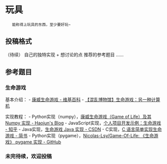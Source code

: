= 玩具 =

    能称得上玩具的东西，至少要好玩~

== 投稿格式 ==

（待续）
自己的独特实现 + 想讨论的点
推荐的参考题目
……

== 参考题目 ==

=== 生命游戏 ===

基本介绍：
- [[https://zh.wikipedia.org/wiki/%E5%BA%B7%E5%A8%81%E7%94%9F%E5%91%BD%E6%B8%B8%E6%88%8F|康威生命游戏 - 维基百科]]
- [[https://www.bilibili.com/video/BV1zx41187v3?from=search&seid=5585581223047798943|【混乱博物馆】生命游戏：另一种计算机]]

实现教程：
- Python实现（numpy），[[https://haojunsui.github.io/2016/06/21/game-of-life/|康威生命游戏（Game of Life）及其 Numpy 实现 - Haojun's Blog]]
- JavaScript实现，[[https://zhuanlan.zhihu.com/p/29102071|个人项目开发示例：生命游戏 - 知乎]]
- Java实现，[[https://blog.csdn.net/qq_19431333/article/details/78029923|生命游戏 Java 实现 - CSDN]]
- C实现，[[https://www.jianshu.com/p/af12aeb58b44|C 语言简单实现生命游戏 - 简书]]
- Python实现（pygame），[[https://github.com/Nicolas-Lsy/Game-Of-Life|Nicolas-Lsy/Game-Of-Life: 《生命游戏》 pygame 实现 - GitHub]]

=== 未完待续，欢迎投稿 ===


